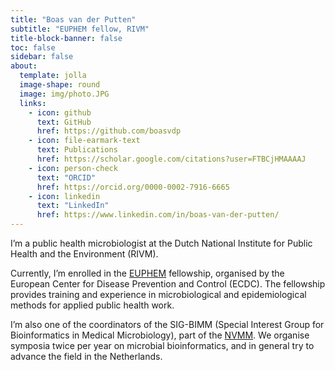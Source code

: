 ```yaml
---
title: "Boas van der Putten"
subtitle: "EUPHEM fellow, RIVM"
title-block-banner: false
toc: false
sidebar: false
about:
  template: jolla
  image-shape: round
  image: img/photo.JPG
  links:
    - icon: github
      text: GitHub
      href: https://github.com/boasvdp
    - icon: file-earmark-text
      text: Publications
      href: https://scholar.google.com/citations?user=FTBCjHMAAAAJ
    - icon: person-check
      text: "ORCID"
      href: https://orcid.org/0000-0002-7916-6665
    - icon: linkedin
      text: "LinkedIn"
      href: https://www.linkedin.com/in/boas-van-der-putten/
---
```


I'm a public health microbiologist at the Dutch National Institute for Public Health and the Environment (RIVM).

Currently, I'm enrolled in the [EUPHEM](https://www.ecdc.europa.eu/en/epiet-euphem) fellowship, organised by the European Center for Disease Prevention and Control (ECDC). The fellowship provides training and experience in microbiological and epidemiological methods for applied public health work. 

I'm also one of the coordinators of the SIG-BIMM (Special Interest Group for Bioinformatics in Medical Microbiology), part of the [NVMM](https://www.nvmm.nl/). We organise symposia twice per year on microbial bioinformatics, and in general try to advance the field in the Netherlands. 